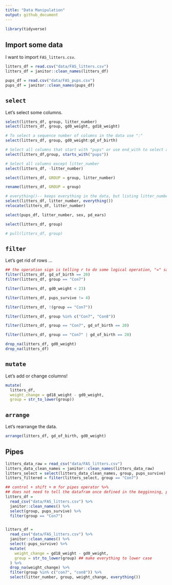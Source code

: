 ```yaml
---
title: "Data Manipulation"
output: github_document
---
```


```r
library(tidyverse)
```

## Import some data

I want to import `FAS_litters.csv`.

```r
litters_df = read.csv("data/FAS_litters.csv")
litters_df = janitor::clean_names(litters_df)

pups_df = read.csv("data/FAS_pups.csv")
pups_df = janitor::clean_names(pups_df)
```

## `select`

Let's select some columns.

```r
select(litters_df, group, litter_number)
select(litters_df, group, gd0_weight, gd18_weight)

# To select a sequence number of columns in the data use ":"
select(litters_df, group, gd0_weight:gd_of_birth)

# Select all columns that start with "pups" or use end_with to select all columns that end with specific characters or contains
select(litters_df,group, starts_with("pups"))

# Select all columns except litter_number
select(litters_df, -litter_number)

select(litters_df, GROUP = group, litter_number)

rename(litters_df, GROUP = group)

# everything()-- keeps everything in the data, but listing litter_number first, relocating columns
select(litters_df, litter_number, everything())
relocate(litters_df, litter_number)

select(pups_df, litter_number, sex, pd_ears)

select(litters_df, group)

# pull(litters_df, group)
```

## `filter`

Let's get rid of rows ...

```r
## the operation sign is telling r to do some logical operation, "=" saying put this object into this variable, "==" test whether or not two things are equal
filter(litters_df, gd_of_birth == 20)
filter(litters_df, group == "Con7")

filter(litters_df, gd0_weight < 23)

filter(litters_df, pups_survive != 4)

filter(litters_df, !(group == "Con7"))

filter(litters_df, group %in% c("Con7", "Con8"))

filter(litters_df, group == "Con7", gd_of_birth == 20)

filter(litters_df, group == "Con7" | gd_of_birth == 20)

drop_na(litters_df, gd0_weight)
drop_na(litters_df)
```


## `mutate`

Let's add or change columns!

```r
mutate(
  litters_df, 
  weight_change = gd18_weight - gd0_weight,
  group = str_to_lower(group))
```

## `arrange`

Let's rearrange the data.

```r
arrange(litters_df, gd_of_birth, gd0_weight)
```

## Pipes

```r
litters_data_raw = read_csv("data/FAS_litters.csv")
litters_data_clean_names = janitor::clean_names(litters_data_raw)
litters_select = select(litters_data_clean_names, group, pups_survive)
litters_filtered = filter(litters_select, group == "Con7")

## control + shift + m for pipes operator %>% 
## does not need to tell the datafram once defined in the begginning, pipe automatically assume its the one from before
litters_df = 
  read_csv("data/FAS_litters.csv") %>%
  janitor::clean_names() %>%
  select(group, pups_survive) %>%
  filter(group == "Con7")


litters_df = 
  read_csv("data/FAS_litters.csv") %>%
  janitor::clean_names() %>%
  select(-pups_survive) %>%
  mutate(
    weight_change = gd18_weight - gd0_weight,
    group = str_to_lower(group) ## make everything to lower case
  ) %>% 
  drop_na(weight_change) %>%
  filter(group %in% c("con7", "con8")) %>%
  select(litter_number, group, weight_change, everything())
```

